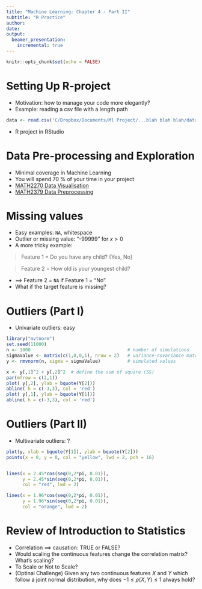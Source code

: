 ```yaml
---
title: "Machine Learning: Chapter 4 - Part II"
subtitle: "R Practice"
author:
date:
output: 
  beamer_presentation:
    incremental: true
---
```


```r
knitr::opts_chunk$set(echo = FALSE)
```

# Setting Up R-project

* Motivation: how to manage your code more elegantly?
* Example: reading a csv file with a length path

```r
data <- read.csv('C/Dropbox/Documents/Ml Project/...blah blah blah/data.csv')
```

* R project in RStudio

# Data Pre-processing and Exploration

* Minimal coverage in Machine Learning
* You will spend 70 % of your time in your project
* [MATH2270 Data Visualisation](http://www1.rmit.edu.au/courses/050646)
* [MATH2379 Data Preprocessing](http://www1.rmit.edu.au/courses/052731)


# Missing values

* Easy examples: `NA`, whitespace
* Outlier or missing value: "-99999" for $x>0$
* A more tricky example:

> Feature 1 = Do you have any child? {Yes, No}

> Feature 2 = How old is your youngest child? 

* $\implies$ Feature 2 = `NA` if Feature 1 = "No"
* What if the target feature is missing?

# Outliers (Part I)

* Univariate outliers: easy

```r
library("mvtnorm")
set.seed(11000)
n <- 1000                                    # number of simulations
sigmaValue <- matrix(c(1,0,0,1), nrow = 2)   # variance-covariance matrix
y <- rmvnorm(n, sigma = sigmaValue)          # simulated values  

x <- y[,1]^2 + y[,2]^2  # define the sum of square (SS)
par(mfrow = c(2,1))
plot( y[,2], ylab = bquote(Y[2]))
abline( h = c(-3,3), col = 'red')
plot( y[,1], ylab = bquote(Y[1]))
abline( h = c(-3,3), col = 'red')
```

# Outliers (Part II)

* Multivariate outliers: ?

```r
plot(y, xlab = bquote(Y[1]), ylab = bquote(Y[2]))
points(x = 0, y = 0, col = "yellow", lwd = 2, pch = 16)


lines(x = 2.45*cos(seq(0,2*pi, 0.01)), 
      y = 2.45*sin(seq(0,2*pi, 0.01)), 
      col = "red", lwd = 2)

lines(x = 1.96*cos(seq(0,2*pi, 0.01)), 
      y = 1.96*sin(seq(0,2*pi, 0.01)), 
      col = "orange", lwd = 2)


```

# Review of Introduction to Statistics

* Correlation $\implies$ causation: TRUE or FALSE?
* Would scaling the continuous features change the correlation matrix? What's scaling?
* To Scale or Not to Scale?
* (Optinal Challenge) Given any two continuous features $X$ and $Y$ which follow a joint normal distribution, why does $-1 \leq \rho(X, Y) \leq 1$ always hold?

